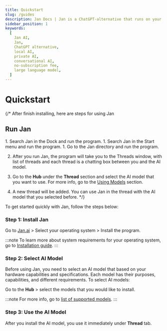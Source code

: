 ```yaml
---
title: Quickstart
slug: /guides
description: Jan Docs | Jan is a ChatGPT-alternative that runs on your own computer, with a local API server.
sidebar_position: 1
keywords:
  [
    Jan AI,
    Jan,
    ChatGPT alternative,
    local AI,
    private AI,
    conversational AI,
    no-subscription fee,
    large language model,
  ]
---
```


<head>
    <title>Quickstart - Jan Docs</title>
    <meta name="description" content="Get started quickly with Jan, a ChatGPT-alternative that runs on your own computer, with a local API server. Learn how to install Jan and select an AI model to start chatting."/>
    <meta name="keywords" content="Jan AI, Jan, Quickstart, installation, select AI model, using AI model, getting started"/>
    <meta property="og:title" content="Quickstart - Jan Docs"/>
    <meta property="og:description" content="Get started quickly with Jan, a ChatGPT-alternative that runs on your own computer, with a local API server. Learn how to install Jan and select an AI model to start chatting."/>
    <meta property="og:url" content="https://jan.ai/guides"/>
    <meta name="twitter:card" content="summary"/>
    <meta name="twitter:title" content="Quickstart - Jan Docs"/>
    <meta name="twitter:description" content="Get started quickly with Jan, a ChatGPT-alternative that runs on your own computer, with a local API server. Learn how to install Jan and select an AI model to start chatting."/>
</head>


# Quickstart

{/* After finish installing, here are steps for using Jan

## Run Jan

<Tabs>
    <TabItem value="mac" label="MacOS" default>
        1. Search Jan in the Dock and run the program.
    </TabItem>
    <TabItem value="windows" label="Windows" default>
        1. Search Jan in the Start menu and run the program.
    </TabItem>
    <TabItem value="linux" label="Linux" default>
        1. Go to the Jan directory and run the program.
    </TabItem>
</Tabs>

2. After you run Jan, the program will take you to the Threads window, with list of threads and each thread is a chatting box between you and the AI model.

3. Go to the **Hub** under the **Thread** section and select the AI model that you want to use. For more info, go to the [Using Models](category/using-models) section.

4. A new thread will be added. You can use Jan in the thread with the AI model that you selected before. */}

To get started quickly with Jan, follow the steps below:

### Step 1: Install Jan

Go to [Jan.ai](https://jan.ai/) > Select your operating system > Install the program.

:::note
To learn more about system requirements for your operating system, go to [Installation guide](/guides/install).
:::

### Step 2: Select AI Model

Before using Jan, you need to select an AI model that based on your hardware capabilities and specifications. Each model has their purposes, capabilities, and different requirements. To select AI models: 

Go to the **Hub** > select the models that you would like to install.

:::note
For more info, go to [list of supported models](/guides/models-list/). 
:::

### Step 3: Use the AI Model

After you install the AI model, you use it immediately under **Thread** tab.
